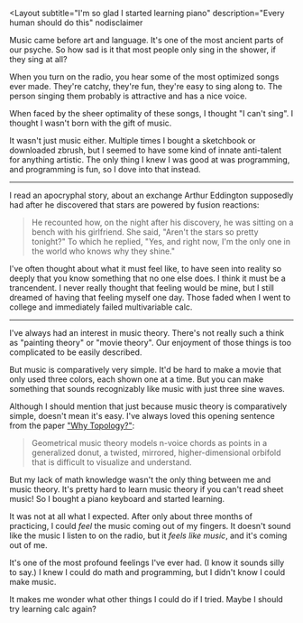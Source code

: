 <Layout
  subtitle="I'm so glad I started learning piano"
  description="Every human should do this"
  nodisclaimer
>

Music came before art and language. 
It's one of the most ancient parts of our psyche.
So how sad is it that most people only sing in the shower, if they sing at all?

When you turn on the radio, you hear some of the most optimized songs ever made.
They're catchy, they're fun, they're easy to sing along to.
The person singing them probably is attractive and has a nice voice.

When faced by the sheer optimality of these songs, I thought "I can't sing".
I thought I wasn't born with the gift of music. 

It wasn't just music either. 
Multiple times I bought a sketchbook or downloaded zbrush, but I seemed to have some kind of innate anti-talent for anything artistic.
The only thing I knew I was good at was programming, and programming is fun, so I dove into that instead.

---

I read an apocryphal story, about an exchange Arthur Eddington supposedly had after he discovered that stars are powered by fusion reactions:

> He recounted how, on the night after his discovery, he was sitting on a bench with his girlfriend. She said, "Aren't the stars so pretty tonight?" To which he replied, "Yes, and right now, I'm the only one in the world who knows why they shine."

I've often thought about what it must feel like, to have seen into reality so deeply that you know something that no one else does.
I think it must be a trancendent. 
I never really thought that feeling would be mine, but I still dreamed of having that feeling myself one day. 
Those faded when I went to college and immediately failed multivariable calc.

---

I've always had an interest in music theory. 
There's not really such a think as "painting theory" or "movie theory". 
Our enjoyment of those things is too complicated to be easily described.

But music is comparatively very simple. 
It'd be hard to make a movie that only used three colors, each shown one at a time.
But you can make something that sounds recognizably like music with just three sine waves. 

Although I should mention that just because music theory is comparatively simple, doesn't mean it's easy. 
I've always loved this opening sentence from the paper ["Why Topology?"](https://dmitri.mycpanel.princeton.edu/whytopology.pdf):

> Geometrical music theory models n-voice chords as points in a generalized donut, a twisted, mirrored, higher-dimensional orbifold that is difficult to visualize and understand.

But my lack of math knowledge wasn't the only thing between me and music theory.
It's pretty hard to learn music theory if you can't read sheet music! 
So I bought a piano keyboard and started learning.

It was not at all what I expected. 
After only about three months of practicing, I could *feel* the music coming out of my fingers. 
It doesn't sound like the music I listen to on the radio, but it *feels like music*, and it's coming out of me.

It's one of the most profound feelings I've ever had. 
(I know it sounds silly to say.) 
I knew I could do math and programming, but I didn't know I could make music.

It makes me wonder what other things I could do if I tried.
Maybe I should try learning calc again?

</Layout>